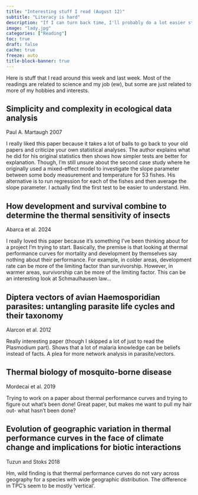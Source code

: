 ```yaml
---
title: "Interesting stuff I read (August 12)"
subtitle: "Literacy is hard"
description: "If I can turn back time, I'll probably do a lot easier statistics"
image: "lady.jpg"
categories: ["Reading"]
toc: true
draft: false
cache: true
freeze: auto
title-block-banner: true
---
```


Here is stuff that I read around this week and last week. Most of the readings are related to science and my job (ew), but some are just related to more of my hobbies and interests.

## Simplicity and complexity in ecological data analysis

Paul A. Martaugh 2007

I really liked this paper because it takes a lot of balls to go back to your old papers and criticize your own statistical analyses. The author explains what he did for his original statistics then shows how simpler tests are better for explanation. Though, I'm still unsure about the second case study where he originally used a mixed-effect model to investigate the slope parameter between some body measurement and temperature for 53 fishes. His alternative is to run regression for each of the fishes and then average the slope parameter. I actually find the first test to be easier to understand. Hm.

## How development and survival combine to determine the thermal sensitivity of insects

Abarca et al. 2024

I really loved this paper because it's something I've been thinking about for a project I'm trying to start. Basically, the premise is that looking at thermal performance curves for mortality and development by themselves say nothing about their performance. For example, in colder areas, development rate can be more of the limiting factor than survivorship. However, in warmer areas, survivorship can be more of the limiting factor. This can be an interesting look at Schmaulhausen law...

## Diptera vectors of avian Haemosporidian parasites: untangling parasite life cycles and their taxonomy

Alarcon et al. 2012

Really interesting paper (though I skipped a lot of just to read the Plasmodium part). Shows that a lot of malaria knowledge can be beliefs instead of facts. A plea for more network analysis in parasite/vectors.

## Thermal biology of mosquito-borne disease

Mordecai et al. 2019

Trying to work on a paper about thermal performance curves and trying to figure out what's been done! Great paper, but makes me want to pull my hair out- what hasn't been done?

## Evolution of geographic variation in thermal performance curves in the face of climate change and implications for biotic interactions

Tuzun and Stoks 2018

Hm, wild finding is that thermal performance curves do not vary across geography for a species with wide geographic distribution. The difference in TPC's seem to be mostly 'vertical'.
